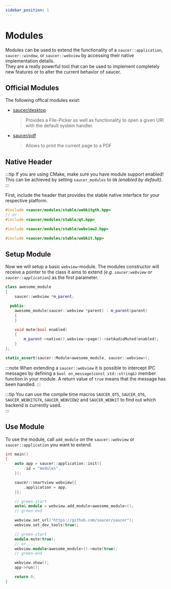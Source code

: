 ```yaml
---
sidebar_position: 1
---
```



# Modules

Modules can be used to extend the functionality of a `saucer::application`, `saucer::window`, or `saucer::webview` by accessing their native implementation details.  
They are a really powerful tool that can be used to implement completely new features or to alter the current behavior of saucer.

## Official Modules

The following offical modules exist:

* [saucer/desktop](https://github.com/saucer/desktop)
  > Provides a File-Picker as well as functionality to open a given URI with the default system handler.

* [saucer/pdf](https://github.com/saucer/pdf)
  > Allows to print the current page to a PDF

## Native Header

:::tip
If you are using CMake, make sure you have module support enabled!  
This can be achieved by setting `saucer_modules` to `ON` _(enabled by default)_.  
:::

First, include the header that provides the stable native interface for your respective platform.

<Tabs block>
  <TabItem value="qt" label="Linux">

```cpp
#include <saucer/modules/stable/webkitgtk.hpp>
// or
#include <saucer/modules/stable/qt.hpp>
```

  </TabItem>
  <TabItem value="windows" label="Windows">

```cpp
#include <saucer/modules/stable/webview2.hpp>
```

  </TabItem>
  <TabItem value="macos" label="MacOS">

```cpp
#include <saucer/modules/stable/webkit.hpp>
```

  </TabItem>
</Tabs>

## Setup Module

Now we will setup a basic `webview`-module. The modules constructor will receive a pointer to the class it aims to extend _(e.g. `saucer:webview` or `saucer::application`)_ as the first parameter.

```cpp title="Example: Basic Module"
class awesome_module
{
    saucer::webview *m_parent;

  public:
    awesome_module(saucer::webview *parent) : m_parent(parent)
    {
    }

    void mute(bool enabled)
    {
        m_parent->native().webview->page()->setAudioMuted(enabled);
    }
};

static_assert(saucer::Module<awesome_module, saucer::webview>);
```

:::note
When extending a `saucer::webview` it is possible to intercept IPC messages by defining a `bool on_message(const std::string&)` member function in your module.
A return value of `true` means that the message has been handled. 
:::

:::tip
You can use the compile time macros `SAUCER_QT5`, `SAUCER_QT6`, `SAUCER_WEBKITGTK`, `SAUCER_WEBVIEW2` and `SAUCER_WEBKIT` to find out which backend is currently used.  
:::

## Use Module

To use the module, call `add_module` on the `saucer::webview` or `saucer::application` you want to extend.

```cpp
int main()
{
    auto app = saucer::application::init({
        .id = "modules",
    });

    saucer::smartview webview{{
        .application = app,
    }};

    // green-start
    auto& module = webview.add_module<awesome_module>();
    // green-end

    webview.set_url("https://github.com/saucer/saucer");
    webview.set_dev_tools(true);

    // green-start
    module.mute(true);
    // or...
    webview.module<awesome_module>()->mute(true);
    // green-end

    webview.show();
    app->run();

    return 0;
}
```
